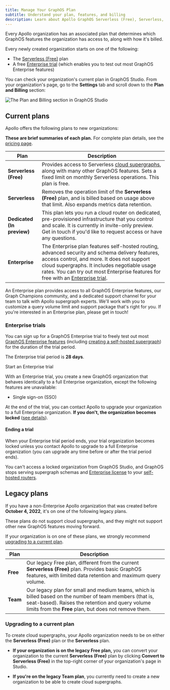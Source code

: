 ```yaml
---
title: Manage Your GraphOS Plan
subtitle: Understand your plan, features, and billing
description: Learn about Apollo GraphOS Serverless (Free), Serverless, Dedicated, and Enterprise plans
---
```


Every Apollo organization has an associated plan that determines which GraphOS features the organization has access to, along with how it's billed.

Every newly created organization starts on one of the following:

- The [Serverless (Free)](#current-plans) plan
- A free [Enterprise trial](#enterprise-trials) (which enables you to test out most GraphOS Enterprise features)

You can check your organization's current plan in GraphOS Studio. From your organization's page, go to the **Settings** tab and scroll down to the **Plan and Billing** section:

<img
  className="screenshot"
  alt="The Plan and Billing section in GraphOS Studio"
  src="../img/management/plan-and-billing.jpg"
/>

## Current plans

Apollo offers the following plans to new organizations:

<Note>

**These are brief summaries of each plan.** For complete plan details, see the [pricing page](https://apollographql.com/pricing).

</Note>

| Plan                             | Description                                                                                                                                                                                                                                                                                                                                                                 |
| -------------------------------- | --------------------------------------------------------------------------------------------------------------------------------------------------------------------------------------------------------------------------------------------------------------------------------------------------------------------------------------------------------------------------- |
| **Serverless (Free)**            | Provides access to Serverless [cloud supergraphs](../graphs/#cloud-supergraphs), along with many other GraphOS features. Sets a fixed limit on monthly Serverless operations. This plan is free.                                                                                                                                                                            |
| **Serverless**                   | Removes the operation limit of the **Serverless (Free)** plan, and is billed based on usage above that limit. Also expands metrics data retention.                                                                                                                                                                                                                          |
| **Dedicated <br/> (In preview)** | This plan lets you run a cloud router on dedicated, pre-provisioned infrastructure that you control and scale. It is currently in invite-only preview. <TrackableLink href="https://www.apollographql.com/contact-sales?type=dedicated&referrer=docs" eventName="content_contact_cloud">Get in touch</TrackableLink> if you'd like to request access or have any questions. |
| **Enterprise**                   | The Enterprise plan features self-hosted routing, advanced security and schema delivery features, access control, and more. It does not support cloud supergraphs. It includes negotiable usage rates. You can try out most Enterprise features for free with an [Enterprise trial](#enterprise-trials).                                                                    |

<Tip>

An Enterprise plan provides access to all GraphOS Enterprise features, our Graph Champions community, and a dedicated support channel for your team to talk with Apollo supergraph experts. We'll work with you to customize a query volume limit and support package that's right for you. If you're interested in an Enterprise plan, please <TrackableLink href="https://www.apollographql.com/contact-sales" eventName="content_contact_sales">get in touch</TrackableLink>!

</Tip>

### Enterprise trials

You can sign up for a GraphOS Enterprise trial to freely test out most [GraphOS Enterprise features](../#enterprise-features) (including [creating a self-hosted supergraph](../quickstart/self-hosted/)) for the duration of the trial period.

<Note>

The Enterprise trial period is **28 days**.

</Note>

<p>
  <ButtonLink
    size="lg"
    colorScheme="navy"
    href="https://studio.apollographql.com/signup?type=enterprise-trial&referrer=docs-content"
  >
    Start an Enterprise trial
  </ButtonLink>
</p>

With an Enterprise trial, you create a new GraphOS organization that behaves identically to a full Enterprise organization, except the following features are unavailable:

- Single sign-on (SSO)

At the end of the trial, you can contact Apollo to upgrade your organization to a full Enterprise organization. **If you don't, the organization becomes locked** ([see details](#ending-a-trial)).

#### Ending a trial

When your Enterprise trial period ends, your trial organization becomes locked unless you contact Apollo to upgrade to a full Enterprise organization (you can upgrade any time before or after the trial period ends).

You can't access a locked organization from GraphOS Studio, and GraphOS stops serving supergraph schemas and [Enterprise license](/router/enterprise-features#the-enterprise-license) to your [self-hosted routers](../quickstart/self-hosted/).

## Legacy plans

If you have a non-Enterprise Apollo organization that was created before **October 4, 2022**, it's on one of the following legacy plans.

<Note>

These plans do not support cloud supergraphs, and they might not support other new GraphOS features moving forward.

If your organization is on one of these plans, we strongly recommend [upgrading to a current plan](#upgrading-to-a-current-plan).

</Note>

| Plan     | Description                                                                                                                                                                                                           |
| -------- | --------------------------------------------------------------------------------------------------------------------------------------------------------------------------------------------------------------------- |
| **Free** | Our legacy Free plan, different from the current **Serverless (Free)** plan. Provides basic GraphOS features, with limited data retention and maximum query volume.                                                   |
| **Team** | Our legacy plan for small and medium teams, which is billed based on the number of team members (that is, seat-based). Raises the retention and query volume limits from the **Free** plan, but does not remove them. |

### Upgrading to a current plan

To create cloud supergraphs, your Apollo organization needs to be on either the **Serverless (Free)** plan or the **Serverless** plan.

- **If your organization is on the legacy Free plan,** you can convert your organization to the current **Serverless (Free)** plan by clicking **Convert to Serverless (Free)** in the top-right corner of your organization's page in Studio.

- **If you're on the legacy Team plan**, you currently need to create a new organization to be able to create cloud supergraphs.
